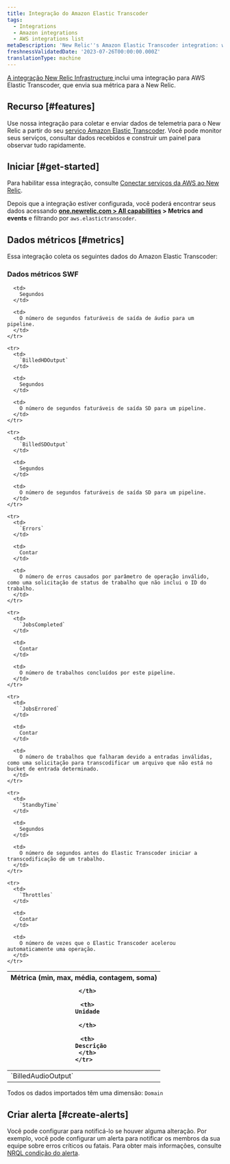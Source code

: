 ```yaml
---
title: Integração do Amazon Elastic Transcoder
tags:
  - Integrations
  - Amazon integrations
  - AWS integrations list
metaDescription: 'New Relic''s Amazon Elastic Transcoder integration: what data it reports and how to enable it.'
freshnessValidatedDate: '2023-07-26T00:00:00.000Z'
translationType: machine
---
```


[A integração New Relic Infrastructure ](/docs/infrastructure/integrations-getting-started/getting-started/introduction-infrastructure-integrations)inclui uma integração para AWS Elastic Transcoder, que envia sua métrica para a New Relic.

## Recurso [#features]

Use nossa integração para coletar e enviar dados de telemetria para o New Relic a partir do seu [serviço Amazon Elastic Transcoder](https://aws.amazon.com/elastictranscoder/). Você pode monitor seus serviços, consultar dados recebidos e construir um painel para observar tudo rapidamente.

## Iniciar [#get-started]

Para habilitar essa integração, consulte [Conectar serviços da AWS ao New Relic](/docs/infrastructure/amazon-integrations/connect/aws-metric-stream-setup).

Depois que a integração estiver configurada, você poderá encontrar seus dados acessando <DoNotTranslate>**[one.newrelic.com > All capabilities](https://one.newrelic.com/all-capabilities) > Metrics and events**</DoNotTranslate> e filtrando por `aws.elastictranscoder`.

## Dados métricos [#metrics]

Essa integração coleta os seguintes dados do Amazon Elastic Transcoder:

### Dados métricos SWF

<table>
  <thead>
    <tr>
      <th style={{ width: "220px" }}>
        Métrica (min, max, média, contagem, soma)  

      </th>

      <th>
        Unidade  

      </th>

      <th>
        Descrição
      </th>
    </tr>
  </thead>

  <tbody>
    <tr>
      <td>
        `BilledAudioOutput`
      </td>

      <td>
        Segundos
      </td>

      <td>
        O número de segundos faturáveis de saída de áudio para um pipeline.
      </td>
    </tr>

    <tr>
      <td>
        `BilledHDOutput`
      </td>

      <td>
        Segundos
      </td>

      <td>
        O número de segundos faturáveis de saída SD para um pipeline.
      </td>
    </tr>

    <tr>
      <td>
        `BilledSDOutput`
      </td>

      <td>
        Segundos
      </td>

      <td>
        O número de segundos faturáveis de saída SD para um pipeline.
      </td>
    </tr>

    <tr>
      <td>
        `Errors`
      </td>

      <td>
        Contar
      </td>

      <td>
        O número de erros causados por parâmetro de operação inválido, como uma solicitação de status de trabalho que não inclui o ID do trabalho.
      </td>
    </tr>

    <tr>
      <td>
        `JobsCompleted`
      </td>

      <td>
        Contar
      </td>

      <td>
        O número de trabalhos concluídos por este pipeline.
      </td>
    </tr>

    <tr>
      <td>
        `JobsErrored`
      </td>

      <td>
        Contar
      </td>

      <td>
        O número de trabalhos que falharam devido a entradas inválidas, como uma solicitação para transcodificar um arquivo que não está no bucket de entrada determinado.
      </td>
    </tr>

    <tr>
      <td>
        `StandbyTime`
      </td>

      <td>
        Segundos
      </td>

      <td>
        O número de segundos antes do Elastic Transcoder iniciar a transcodificação de um trabalho.
      </td>
    </tr>

    <tr>
      <td>
        `Throttles`
      </td>

      <td>
        Contar
      </td>

      <td>
        O número de vezes que o Elastic Transcoder acelerou automaticamente uma operação.
      </td>
    </tr>
  </tbody>
</table>

Todos os dados importados têm uma dimensão: `Domain`

## Criar alerta [#create-alerts]

Você pode configurar <InlinePopover type="alerts"/>para notificá-lo se houver alguma alteração. Por exemplo, você pode configurar um alerta para notificar os membros da sua equipe sobre erros críticos ou fatais. Para obter mais informações, consulte [NRQL condição do alerta](/docs/alerts-applied-intelligence/new-relic-alerts/get-started/your-first-nrql-condition).